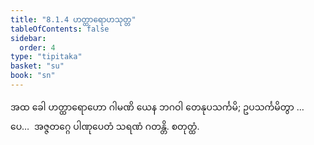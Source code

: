 ```yaml
---
title: "8.1.4 ဟတ္ထာရောဟသုတ္တ"
tableOfContents: false
sidebar:
  order: 4
type: "tipitaka"
basket: "su"
book: "sn"
---
```



<DynamicBreadcrumb />

<Division number="356" book="sn" e="ch" v="18" p="331">

<Paragraph number="1556" book="sn">
အထ ခေါ ဟတ္ထာရောဟော ဂါမဏိ ယေန ဘဂဝါ တေနုပသင်္ကမိ; ဥပသင်္ကမိတွာ …ပေ…  အဇ္ဇတဂ္ဂေ ပါဏုပေတံ သရဏံ ဂတန္တိ.

</Paragraph>
</Division>

<Paragraph number="1557" type="center" book="sn">
စတုတ္ထံ.
</Paragraph>